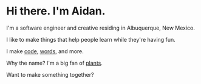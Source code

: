 
# Hi there. I'm Aidan.

I'm a software engineer and creative residing in Albuquerque, New Mexico.

I like to make things that help people learn while they're having fun.

I make [code](https://github.com/SnailBones), [words](https://medium.com/@snailbones), and <ScrollLink to="#portfolio">more</ScrollLink>.

Why the name? I'm a big fan of [plants](https://www.inaturalist.org/observations/29496000).

Want to <ScrollLink to="#contact">make something together?</ScrollLink>
